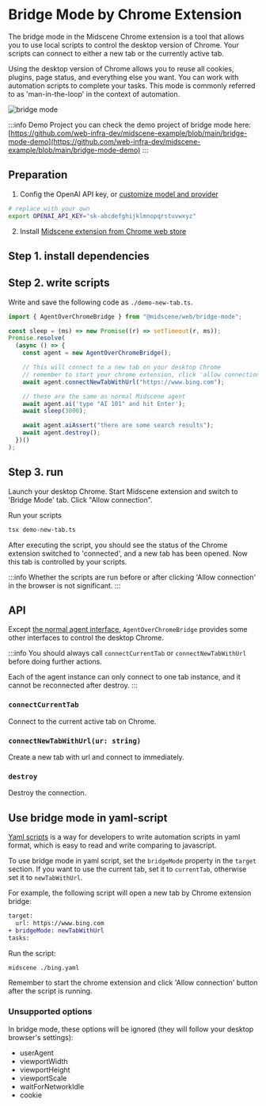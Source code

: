 # Bridge Mode by Chrome Extension


The bridge mode in the Midscene Chrome extension is a tool that allows you to use local scripts to control the desktop version of Chrome. Your scripts can connect to either a new tab or the currently active tab.

Using the desktop version of Chrome allows you to reuse all cookies, plugins, page status, and everything else you want. You can work with automation scripts to complete your tasks. This mode is commonly referred to as 'man-in-the-loop' in the context of automation.

![bridge mode](/midscene-bridge-mode.jpg)

:::info Demo Project
you can check the demo project of bridge mode here: [https://github.com/web-infra-dev/midscene-example/blob/main/bridge-mode-demo](https://github.com/web-infra-dev/midscene-example/blob/main/bridge-mode-demo)
:::

## Preparation

1. Config the OpenAI API key, or [customize model and provider](./model-provider.html)

```bash
# replace with your own
export OPENAI_API_KEY="sk-abcdefghijklmnopqrstuvwxyz"
```

2. Install [Midscene extension from Chrome web store](https://chromewebstore.google.com/detail/midscene/gbldofcpkknbggpkmbdaefngejllnief)

## Step 1. install dependencies

<PackageManagerTabs command="install @midscene/web tsx --save-dev" />

## Step 2. write scripts

Write and save the following code as `./demo-new-tab.ts`.

```typescript
import { AgentOverChromeBridge } from "@midscene/web/bridge-mode";

const sleep = (ms) => new Promise((r) => setTimeout(r, ms));
Promise.resolve(
  (async () => {
    const agent = new AgentOverChromeBridge();

    // This will connect to a new tab on your desktop Chrome
    // remember to start your chrome extension, click 'allow connection' button. Otherwise you will get an timeout error
    await agent.connectNewTabWithUrl("https://www.bing.com");

    // these are the same as normal Midscene agent
    await agent.ai('type "AI 101" and hit Enter');
    await sleep(3000);

    await agent.aiAssert("there are some search results");
    await agent.destroy();
  })()
);
```

## Step 3. run

Launch your desktop Chrome. Start Midscene extension and switch to 'Bridge Mode' tab. Click "Allow connection".

Run your scripts

```bash
tsx demo-new-tab.ts
```

After executing the script, you should see the status of the Chrome extension switched to 'connected', and a new tab has been opened. Now this tab is controlled by your scripts.

:::info
⁠Whether the scripts are run before or after clicking 'Allow connection' in the browser is not significant.
:::

## API

Except [the normal agent interface](./api), `AgentOverChromeBridge` provides some other interfaces to control the desktop Chrome.

:::info
You should always call `connectCurrentTab` or `connectNewTabWithUrl` before doing further actions.

Each of the agent instance can only connect to one tab instance, and it cannot be reconnected after destroy.
:::

### `connectCurrentTab`

Connect to the current active tab on Chrome.

### `connectNewTabWithUrl(ur: string)`

Create a new tab with url and connect to immediately.

### `destroy`

Destroy the connection.

## Use bridge mode in yaml-script

[Yaml scripts](./automate-with-scripts-in-yaml) is a way for developers to write automation scripts in yaml format, which is easy to read and write comparing to javascript.

To use bridge mode in yaml script, set the `bridgeMode` property in the `target` section. If you want to use the current tab, set it to `currentTab`, otherwise set it to `newTabWithUrl`.

For example, the following script will open a new tab by Chrome extension bridge: 

```diff
target:
  url: https://www.bing.com
+ bridgeMode: newTabWithUrl
tasks:
```

Run the script:

```bash
midscene ./bing.yaml
```

Remember to start the chrome extension and click 'Allow connection' button after the script is running.

### Unsupported options

In bridge mode, these options will be ignored (they will follow your desktop browser's settings):
- userAgent
- viewportWidth
- viewportHeight
- viewportScale
- waitForNetworkIdle
- cookie







